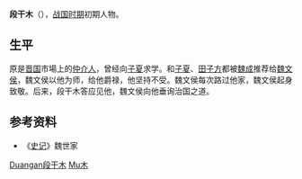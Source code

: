 {{Infobox 先秦人物
|名稱=段干木
|姓=
|氏=段干
|名=木
|字=
|別名=
|別字=
|諡號=
|時代=戰國時期
|國家=[[晉國|晉國]]→[[魏國|魏國]]
|身份=[[魏文侯|魏文侯]]大臣
|官位=
|爵位=
|出生日期=
|出生地點=
|逝世日期=
|逝世地點=
|在位年代=
|父=
|母=
|正妻=
|妾=
|夫=
|子女=
|太子=
|都城=
|居所=
|墓葬=
|著作=
}}

'''段干木'''（{{bd|？||？||catIdx=Duangan段干木}}），[[战国时期|战国时期]]初期人物。

==生平==
原是[[晋国|晋国]]市場上的[[仲介人|仲介人]]，曾经向[[子夏|子夏]]求学。和[[子夏|子夏]]、[[田子方|田子方]]都被[[魏成|魏成]]推荐给[[魏文侯|魏文侯]]，魏文侯以他为师，给他爵禄，他坚持不受。魏文侯每次路过他家，魏文侯起身致敬。后来，段干木答应见他，魏文侯向他垂询治国之道。

==参考资料==
*《[[史记|史记]]》魏世家

{{戰國人物小作品}}

[[Category:春秋战国政治人物|Duangan段干木]]
[[Category:段干姓|Mu木]]